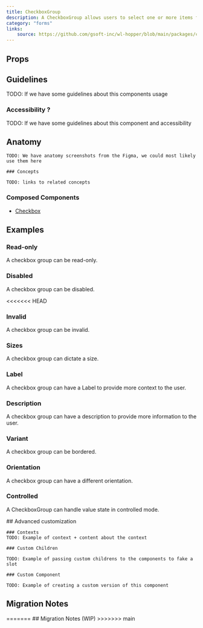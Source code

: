 ```yaml
---
title: CheckboxGroup
description: A CheckboxGroup allows users to select one or more items from a list of choices.
category: "forms"
links:
    source: https://github.com/gsoft-inc/wl-hopper/blob/main/packages/components/src/checkbox/src/CheckboxGroup.tsx
---
```


<Example src="checkbox/docs/checkboxgroup/preview" isOpen />

## Props

<PropTable component="CheckboxGroup" />

<FeatureFlag flag="next">

## Guidelines

TODO: If we have some guidelines about this components usage

### Accessibility ?

TODO: If we have some guidelines about this component and accessibility
</FeatureFlag>

## Anatomy

<FeatureFlag flag="rc">

    TODO: We have anatomy screenshots from the Figma, we could most likely use them here

    ### Concepts

    TODO: links to related concepts
</FeatureFlag>

### Composed Components

- [Checkbox](./Checkbox)

## Examples

### Read-only

A checkbox group can be read-only.

<Example src="checkbox/docs/checkboxgroup/readonly" />

### Disabled

A checkbox group can be disabled.

<Example src="checkbox/docs/checkboxgroup/disabled" />

<<<<<<< HEAD
### Invalid

A checkbox group can be invalid.

<Example src="checkbox/docs/checkboxgroup/invalid" />

### Sizes

A checkbox group can dictate a size.

<Example src="checkbox/docs/checkboxgroup/size" />

### Label

A checkbox group can have a Label to provide more context to the user.

<Example src="checkbox/docs/checkboxgroup/label" />

### Description

A checkbox group can have a description to provide more information to the user.

<Example src="checkbox/docs/checkboxgroup/description" />

### Variant

A checkbox group can be bordered.

<Example src="checkbox/docs/checkboxgroup/variant" />

### Orientation

A checkbox group can have a different orientation.

<Example src="checkbox/docs/checkboxgroup/orientation" />

### Controlled

A CheckboxGroup can handle value state in controlled mode.

<Example src="checkbox/docs/checkboxgroup/controlled" />

<FeatureFlag flag="next">
    ## Advanced customization

    ### Contexts
    TODO: Example of context + content about the context

    ### Custom Children

    TODO: Example of passing custom childrens to the components to fake a slot

    ### Custom Component

    TODO: Example of creating a custom version of this component
</FeatureFlag>

## Migration Notes

<MigrateGuide src="checkbox/docs/migration-notes-checkboxgroup" />
=======
## Migration Notes (WIP)

<MigrateGuide src="checkbox/docs/migration-notes" />
>>>>>>> main
